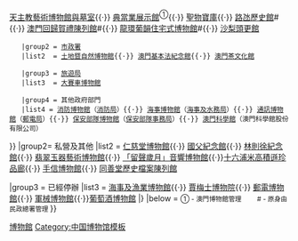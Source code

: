 {{Navbox
|name=澳門博物館
|title=[[澳門博物館列表|澳門的博物館]]
|titlestyle = background:#40E0D0
|groupstyle = background:#7FFFD4
|belowstyle = background:#40E0D0
|image=[[File:Flag of Macau.svg|50px|澳門特別行政區區旗]]

|group1= 政府開設
|list1= 
{{Navbox|child
|groupstyle = background:#E0FFFF
    |group1 = [[文化局 (澳門)|文化局]]
    |list1 = [[澳門博物館]] {{·}} [[澳門藝術博物館]]# {{·}} [[天主教藝術博物館與墓室]]{{·}} [[典當業展示館]]<sup>①</sup>{{·}} [[聖物寶庫]]{{·}} [[路氹歷史館]]#{{·}} [[澳門回歸賀禮陳列館]]#{{·}} [[龍環葡韻住宅式博物館]]#{{·}} [[沙梨頭更館]]


    |group2 = [[市政署]]
    |list2  = [[土地暨自然博物館]]{{·}} [[澳門基本法紀念館]]{{·}} [[澳門茶文化館]]

    |group3 = [[旅遊局 (澳門)|旅遊局]]
    |list3  = [[大賽車博物館]]

    |group4 = 其他政府部門
    |list4 = [[消防博物館 (澳門)|消防博物館]]（[[消防局 (澳門)|消防局]]）{{·}} [[海事博物館 (澳門)|海事博物館]]（[[海事及水務局]]）{{·}} [[通訊博物館 (澳門)|通訊博物館]]（[[郵電局 (澳門)|郵電局]]）{{·}} [[澳門保安部隊博物館|保安部隊博物館]]（[[澳門保安部隊事務局|保安部隊事務局]]）{{·}} [[澳門科學館]]（澳門科學館股份有限公司）
}}
|group2= 私營及其他
|list2  = [[仁慈堂博物館]]{{·}} [[澳門國父紀念館|國父紀念館]]{{·}} [[澳門林則徐紀念館|林則徐紀念館]]{{·}} [[翡翠玉器藝術博物館]]{{·}} [[「留聲歲月」音響博物館]]{{·}}[[十六浦米高積遜珍品廊]]{{·}}  [[澳門手信博物館|手信博物館]]{{·}} [[同善堂歷史檔案陳列館]]

|group3 = 已經停辦
|list3  = [[海事博物館 (澳門)|海事及漁業博物館]]{{·}} [[賈梅士博物院]]{{·}} [[郵電博物館]]{{·}} [[軍械博物館]]{{·}}[[葡萄酒博物館]]
|}
|below = <small>① - 澳門博物館管理</small>　　<small># - 原身由民政總署管理 </small>
}}
<noinclude>
[[Category:澳門建築模板|博物館]]
[[Category:中国博物馆模板]]
</noinclude>